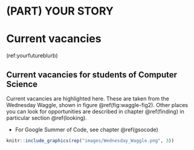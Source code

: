 # (PART) YOUR STORY {-}

# Current vacancies {#vacancies}

(ref:yourfutureblurb)

## Current vacancies for students of Computer Science

Current vacancies are highlighted here. These are taken from the Wednesday Waggle, shown in figure \@ref(fig:waggle-fig2). Other places you can look for opportunities are described in chapter \@ref(finding) in particular section \@ref(looking).

* For Google Summer of Code, see chapter \@ref(gsocode)

```r
knitr::include_graphics(rep("images/Wednesday_Waggle.png", 3))
```
